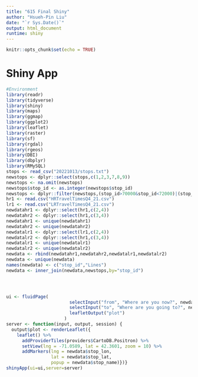 ```yaml
---
title: "615 Final Shiny"
author: "Hsueh-Pin Liu"
date: "`r Sys.Date()`"
output: html_document
runtime: shiny
---
```


```r
knitr::opts_chunk$set(echo = TRUE)
```

# Shiny App

```r
#Environment
library(readr)
library(tidyverse)
library(shiny)
library(maps)
library(ggmap)
library(ggplot2)
library(leaflet)
library(raster)
library(sf)
library(rgdal)
library(rgeos)
library(DBI)
library(dbplyr)
library(RMySQL)
stops <- read_csv("20221013/stops.txt")
newstops <- dplyr::select(stops,c(1,2,3,7,8,9))
newstops <- na.omit(newstops)
newstops$stop_id <- as.integer(newstops$stop_id)
newstops <- dplyr::filter(newstops,(stop_id>70000&stop_id<72000)|(stop_id>170135&stop_id<170142))
hr1 <- read.csv("HRTravelTimesQ4_21.csv")
lr1 <- read.csv("LRTravelTimesQ4_21.csv")
newdatahr1 <- dplyr::select(hr1,c(2,4))
newdatahr2 <- dplyr::select(hr1,c(3,4))
newdatahr1 <- unique(newdatahr1)
newdatahr2 <- unique(newdatahr2)
newdatalr1 <- dplyr::select(lr1,c(2,4))
newdatalr2 <- dplyr::select(hr1,c(3,4))
newdatalr1 <- unique(newdatalr1)
newdatalr2 <- unique(newdatalr2)
newdata <- rbind(newdatahr1,newdatahr2,newdatalr1,newdatalr2)
newdata <- unique(newdata)
names(newdata) <- c("stop_id","Lines")
newdata <- inner_join(newdata,newstops,by="stop_id")





```

```r
ui <- fluidPage(
                        selectInput("from", "Where are you now?", newdata$stop_name),
                        selectInput("to", "Where are you going to?", newdata$stop_name),
                        leafletOutput("plot")
                      )
server <- function(input, output, session) {
  output$plot <- renderLeaflet({
    leaflet() %>%
      addProviderTiles(providers$CartoDB.Positron) %>% 
      setView(lng = -71.0589, lat = 42.3601, zoom = 10) %>% 
      addMarkers(lng = newdata$stop_lon,
                 lat = newdata$stop_lat,
                 popup = newdata$stop_name)})}
shinyApp(ui=ui,server=server)






```
